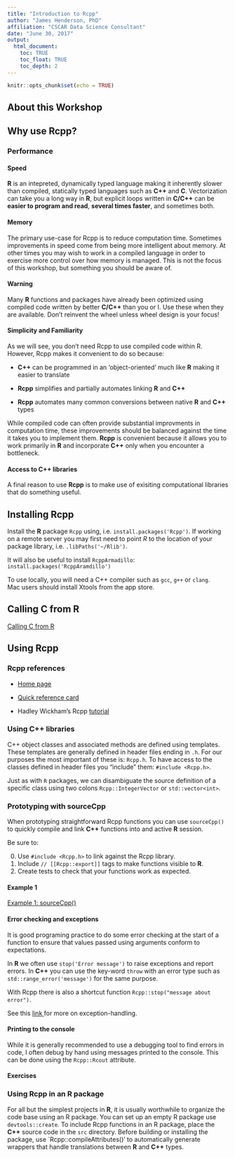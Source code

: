 ```yaml
---
title: "Introduction to Rcpp"
author: "James Henderson, PhD"
affiliation: "CSCAR Data Science Consultant"
date: "June 30, 2017"
output: 
  html_document:
    toc: TRUE
    toc_float: TRUE
    toc_depth: 2
---
```


```r
knitr::opts_chunk$set(echo = TRUE)
```

## About this Workshop

## Why use Rcpp?

### Performance

#### Speed
**R** is an intepreted, dynamically typed language making it inherently slower than
compiled, statically typed languages such as **C++** and **C**.  Vectorization
can take you a long way in **R**, but explicit loops written in **C/C++** can
be __easier to program and read__,  __several times faster__, and sometimes both.  

#### Memory
The primary use-case for Rcpp is to reduce computation time. Sometimes improvements
in speed come from being more intelligent about memory. At other times you may 
wish to work in a compiled language in order to exercise more control over how memory is
managed. This is not the focus of this
workshop, but something you should be aware of.

#### Warning
Many **R** functions and packages have already been optimized using compiled code
written by better **C/C++** than you or I. Use these when they are available. 
Don't reinvent the wheel unless wheel design is your focus!

#### Simplicity and Familiarity

As we will see, you don't need Rcpp to use compiled code within R.  However,
Rcpp makes it convenient to do so because:
  
  + **C++** can be programmed in an 'object-oriented' much like **R** making
    it easier to translate
    
  + **Rcpp** simplifies and partially automates linking **R** and **C++**
    
  + **Rcpp** automates many common conversions between native **R** and **C++** types

While compiled code can often provide substantial improvments in computation time,
these improvements should be balanced against the time it takes you to implement them.
**Rcpp** is convenient because it allows you to work primarily in **R** and incorporate **C++**
only when you encounter a bottleneck.

#### Access to **C++** libraries

A final reason to use **Rcpp** is to make use of exisiting computational libraries 
that do something useful.

    
## Installing Rcpp

Install the **R** package `Rcpp` using, i.e. `install.packages('Rcpp')`. If working
on a remote server you may first need to point *R* to the location of your package 
library, i.e. `.libPaths('~/Rlib')`.

It will also be useful to install `RcppArmadillo`: `install.packages('RcppAramdillo')`

To use locally, you will need a C++ compiler such as `gcc`, `g++` or `clang`.  
Mac users should install Xtools from the app store.  

## Calling C from R

<a href='./CallingCfromR.html'>Calling C from R</a>

## Using Rcpp

### Rcpp references

  + <a href="http://www.rcpp.org/">Home page</a>

  + <a href="https://cran.r-project.org/web/packages/Rcpp/vignettes/Rcpp-quickref.pdf">Quick reference card</a>
  
  + Hadley Wickham's Rcpp <a href="http://adv-r.had.co.nz/Rcpp.html">tutorial</a>

### Using C++ libraries

C++ object classes and associated methods are defined using templates. 
These templates are generally defined in header files ending in `.h`.  For our
purposes the most important of these is: `Rcpp.h`.  To have access to the classes
defined in header files you "include" them: `#include <Rcpp.h>`.

Just as with `R` packages, we can disambiguate the source definition of a specific class
using two colons `Rcpp::IntegerVector` or `std::vector<int>`.  

### Prototyping with sourceCpp

When prototyping straightforward Rcpp functions you can use `sourceCpp()` to 
quickly compile and link **C++** functions into and active **R** session. 

Be sure to:

0. Use `#include <Rcpp.h>` to link against the Rcpp library.
1. Include `// [[Rcpp::export]]` tags to make functions visible to **R**.
2. Create tests to check that your functions work as expected.

#### Example 1

<a href='./Example1.html'>Example 1: sourceCpp()</a>

#### Error checking and exceptions 
It is good programing practice to do some error checking at the start of a
function to ensure that values passed using arguments conform to expectations. 

In **R** we often use `stop('Error message')` to raise exceptions and report errors.
In **C++** you can use the key-word `throw` with an error type such as `std::range_error('message')`
for the same purpose.  

With Rcpp there is also a shortcut function `Rcpp::stop("message about error")`. 

See this <a href='http://gallery.rcpp.org/articles/intro-to-exceptions/'> link </a>
for more on exception-handling. 

#### Printing to the console

While it is generally recommended to use a debugging tool to find errors in code,
I often debug by hand using messages printed to the console. This can be done 
using the `Rcpp::Rcout` attribute.


#### Exercises

### Using Rcpp in an R package

For all but the simplest projects in **R**, it is usually worthwhile to organize the code
base using an R package.  You can set up an empty R package use `devtools::create`.
To include Rcpp functions in an R package, place the **C++** source code in the `src` directory.
Before building or installing the package, use `Rcpp::compileAttributes()' to 
automatically generate wrappers that handle translations between **R** and **C++** types.

